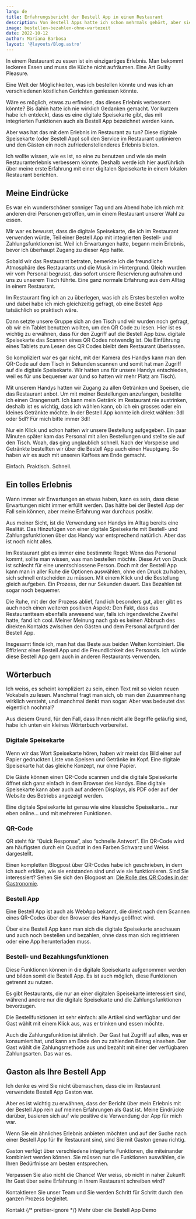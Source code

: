 ```yaml
---
lang: de
title: Erfahrungsbericht der Bestell App in einem Restaurant
description: Von Bestell Apps hatte ich schon mehrmals gehört, aber sie nie benutzt. Hier berichte ich nun über meine erste Erfahrung mit einer Bestell App und wie es für mich war, eine solche App zu nutzen.
image: bestellen-bezahlen-ohne-wartezeit
date: 2022-10-12
author: Mariana Barbosa
layout: '@layouts/Blog.astro'
---
```



In einem Restaurant zu essen ist ein einzigartiges Erlebnis. Man bekommt leckeres Essen und muss die Küche nicht aufräumen. Eine Art Guilty Pleasure.

Eine Welt der Möglichkeiten, was ich bestellen könnte und was ich an verschiedenen köstlichen Gerichten geniessen könnte.

Wäre es möglich, etwas zu erfinden, das dieses Erlebnis verbessern könnte? Bis dahin hatte ich nie wirklich Gedanken gemacht. Vor kurzem habe ich entdeckt, dass es eine digitale Speisekarte gibt, das mit integrierten Funktionen auch als Bestell App bezeichnet werden kann.

Aber was hat das mit dem Erlebnis im Restaurant zu tun? Diese digitale Speisekarte (oder Bestell App) soll den Service im Restaurant optimieren und den Gästen ein noch zufriedenstellenderes Erlebnis bieten.

Ich wollte wissen, wie es ist, so eine zu benutzen und wie sie mein Restauranterlebnis verbessern könnte. Deshalb werde ich hier ausführlich über meine erste Erfahrung mit einer digitalen Speisekarte in einem lokalen Restaurant berichten.

## Meine Eindrücke

Es war ein wunderschöner sonniger Tag und am Abend habe ich mich mit anderen drei Personen getroffen, um in einem Restaurant unserer Wahl zu essen.

Mir war es bewusst, dass die digitale Speisekarte, die ich im Restaurant verwenden würde, Teil einer Bestell App mit integrierten Bestell- und Zahlungsfunktionen ist. Weil ich Erwartungen hatte, begann mein Erlebnis, bevor ich überhaupt Zugang zu dieser App hatte.

Sobald wir das Restaurant betraten, bemerkte ich die freundliche Atmosphäre des Restaurants und die Musik im Hintergrund. Gleich wurden wir vom Personal begrusst, das sofort unsere Reservierung aufnahm und uns zu unserem Tisch führte. Eine ganz normale Erfahrung aus dem Alltag in einem Restaurant.

Im Restaurant fing ich an zu überlegen, was ich als Erstes bestellen wollte und dabei habe ich mich gleichzeitig gefragt, ob eine Bestell App tatsächlich so praktisch wäre.

Dann setzte unsere Gruppe sich an den Tisch und wir wurden noch gefragt, ob wir ein Tablet benutzen wollten, um den QR Code zu lesen. Hier ist es wichtig zu erwähnen, dass für den Zugriff auf die Bestell App bzw. digitale Speisekarte das Scannen eines QR Codes notwendig ist. Die Einführung eines Tablets zum Lesen des QR Codes bleibt dem Restaurant überlassen.

So kompliziert war es gar nicht, mit der Kamera des Handys kann man den QR-Code auf dem Tisch in Sekunden scannen und somit hat man Zugriff auf die digitale Speisekarte. Wir hatten uns für unsere Handys entschieden, weil es für uns bequemer war (und so hatten wir mehr Platz am Tisch).

Mit unserem Handys hatten wir Zugang zu allen Getränken und Speisen, die das Restaurant anbot. Um mit meiner Bestellungen anzufangen, bestellte ich einen Orangensaft. Ich kann mein Getränk im Restaurant nie austrinken, deshalb ist es wichtig, dass ich wählen kann, ob ich ein grosses oder ein kleines Getränkte möchte. In der Bestell App konnte ich direkt wählen: 3dl oder 5dl? Für mich bitte immer 3dl!

Nur ein Klick und schon hatten wir unsere Bestellung aufgegeben. Ein paar Minuten später kam das Personal mit allen Bestellungen und stellte sie auf den Tisch. Woah, das ging unglaublich schnell. Nach der Vorspeise und Getränkte bestellten wir über die Bestell App auch einen Hauptgang. So haben wir es auch mit unseren Kaffees am Ende gemacht.

Einfach. Praktisch. Schnell.

## Ein tolles Erlebnis

Wann immer wir Erwartungen an etwas haben, kann es sein, dass diese Erwartungen nicht immer erfüllt werden. Das hätte bei der Bestell App der Fall sein können, aber meine Erfahrung war durchaus positiv.

Aus meiner Sicht, ist die Verwendung von Handys im Alltag bereits eine Realität. Das Hinzufügen von einer digitale Speisekarte mit Bestell- und Zahlungsfunktionen über das Handy war entsprechend natürlich. Aber das ist noch nicht alles.

Im Restaurant gibt es immer eine bestimmte Regel: Wenn das Personal kommt, sollte man wissen, was man bestellen möchte. Diese Art von Druck ist schlecht für eine unentschlossene Person. Doch mit der Bestell App kann man in aller Ruhe die Optionen auswählen, ohne den Druck zu haben, sich schnell entscheiden zu müssen. Mit einem Klick und die Bestellung gleich aufgeben. Ein Prozess, der nur Sekunden dauert. Das Bezahlen ist sogar noch bequemer.

Die Ruhe, mit der der Prozess ablief, fand ich besonders gut, aber gibt es auch noch einen weiteren positiven Aspekt: Den Fakt, dass das Restaurantteam ebenfalls anwesend war, falls ich irgendwelche Zweifel hatte, fand ich cool. Meiner Meinung nach gab es keinen Abbruch des direkten Kontakts zwischen den Gästen und dem Personal aufgrund der Bestell App.

Insgesamt finde ich, man hat das Beste aus beiden Welten kombiniert. Die Effizienz einer Bestell App und die Freundlichkeit des Personals. Ich würde diese Bestell App gern auch in anderen Restaurants verwenden.

## Wörterbuch

Ich weiss, es scheint kompliziert zu sein, einen Text mit so vielen neuen Vokabeln zu lesen. Manchmal fragt man sich, ob man den Zusammenhang wirklich versteht, und manchmal denkt man sogar: Aber was bedeutet das eigentlich nochmal?

Aus diesem Grund, für den Fall, dass Ihnen nicht alle Begriffe geläufig sind, habe ich unten ein kleines Wörterbuch vorbereitet.

### Digitale Speisekarte

Wenn wir das Wort Speisekarte hören, haben wir meist das Bild einer auf Papier gedruckten Liste von Speisen und Getränke im Kopf. Eine digitale Speisekarte hat das gleiche Konzept, nur ohne Papier.

Die Gäste können einen QR-Code scannen und die digitale Speisekarte öffnet sich ganz einfach in dem Browser des Handys. Eine digitale Speisekarte kann aber auch auf anderen Displays, als PDF oder auf der Website des Betriebs angezeigt werden.

Eine digitale Speisekarte ist genau wie eine klassiche Speisekarte... nur eben online... und mit mehreren Funktionen.

### QR-Code

QR steht für “Quick Response”, also “schnelle Antwort”. Ein QR-Code wird am häufigsten durch ein Quadrat in den Farben Schwarz und Weiss dargestellt.

Einen kompletten Blogpost über QR-Codes habe ich geschrieben, in dem ich auch erkläre, wie sie entstanden sind und wie sie funktionieren. Sind Sie interessiert? Sehen Sie sich den Blogpost an: [Die Rolle des QR Codes in der Gastronomie](/de/qr-code).

### Bestell App

Eine Bestell App ist auch als WebApp bekannt, die direkt nach dem Scannen eines QR-Codes über den Browser des Handys geöffnet wird.

Über eine Bestell App kann man sich die digitale Speisekarte anschauen und auch noch bestellen und bezahlen, ohne dass man sich registrieren oder eine App herunterladen muss.

### Bestell- und Bezahlungsfunktionen

Diese Funktionen können in die digitale Speisekarte aufgenommen werden und bilden somit die Bestell App. Es ist auch möglich, diese Funktionen getrennt zu nutzen.

Es gibt Restaurants, die nur an einer digitalen Speisekarte interessiert sind, während andere nur die digitale Speisekarte und die Zahlungsfunktionen bevorzugen.

Die Bestellfunktionen ist sehr einfach: alle Artikel sind verfügbar und der Gast wählt mit einem Klick aus, was er trinken und essen möchte.

Auch die Zahlungsfunktion ist ähnlich. Der Gast hat Zugriff auf alles, was er konsumiert hat, und kann am Ende den zu zahlenden Betrag einsehen. Der Gast wählt die Zahlungsmethode aus und bezahlt mit einer der verfügbaren Zahlungsarten. Das war es.

## Gaston als Ihre Bestell App

Ich denke es wird Sie nicht überraschen, dass die im Restaurant verwendete Bestell App Gaston war.

Aber es ist wichtig zu erwähnen, dass der Bericht über mein Erlebnis mit der Bestell App rein auf meinen Erfahrungen als Gast ist. Meine Eindrücke darüber, basieren sich auf wie positive die Verwendung der App für mich war.

Wenn Sie ein ähnliches Erlebnis anbieten möchten und auf der Suche nach einer Bestell App für Ihr Restaurant sind, sind Sie mit Gaston genau richtig.

Gaston verfügt über verschiedene integrierte Funktionen, die miteinander kombiniert werden können. Sie müssen nur die Funktionen auswählen, die Ihren Bedürfnisse am besten entsprechen.

Verpassen Sie also nicht die Chance! Wer weiss, ob nicht in naher Zukunft Ihr Gast über seine Erfahrung in Ihrem Restaurant schreiben wird?

Kontaktieren Sie unser Team und Sie werden Schritt für Schritt durch den ganzen Prozess begleitet.

<ButtonList>
  <ButtonLink href="/de/kontakt/">Kontakt</ButtonLink>
  {/* prettier-ignore */}
  <ButtonLink href="/de/restaurant-Bestell App/">Mehr über die Bestell App</ButtonLink>
  <ButtonLink href="/de/demo/">Demo</ButtonLink>
</ButtonList>
